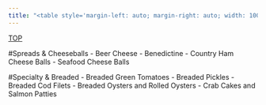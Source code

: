 ```yaml
---
title: "<table style='margin-left: auto; margin-right: auto; width: 100%'><tr style='text-align: center'><td bgcolor=gold><font color=blue size=36>Copper Kettle</font></td></tr></table>"
---
```

<div id="backtop"><a href="#">TOP</a></div>

#Spreads & Cheeseballs
- Beer Cheese
- Benedictine
- Country Ham Cheese Balls
- Seafood Cheese Balls

#Specialty & Breaded
- Breaded Green Tomatoes
- Breaded Pickles
- Breaded Cod Filets
- Breaded Oysters and Rolled Oysters
- Crab Cakes and Salmon Patties